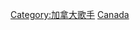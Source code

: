 {{Commonscat|Female vocalists from Canada}}

[[Category:加拿大歌手|Category:加拿大歌手]]
[[Category:各国女歌手|Canada]]